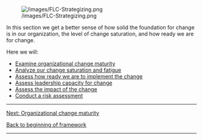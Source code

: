 [[File:/images/FLC-Strategizing.png]]

In this section we get a better sense of how solid the foundation for change is in our organization, the level of change saturation, and how ready we are for change.

Here we will:

* [https://articles.alpha.canada.ca/framework-for-leading-change/capacity-readiness-and-impact/organizational-change-maturity/ Examine organizational change maturity]
* [https://articles.alpha.canada.ca/framework-for-leading-change/change-saturation-and-fatigue/ Analyze our change saturation and fatigue]
* [https://articles.alpha.canada.ca/framework-for-leading-change/assess-how-ready-we-are-to-implement-the-change/ Assess how ready we are to implement the change]
* [https://articles.alpha.canada.ca/framework-for-leading-change/assess-our-leaderships-capacity-for-change/ Assess leadership capacity for change]
* [https://articles.alpha.canada.ca/framework-for-leading-change/assessing-the-impact/ Assess the impact of the change]
* [https://articles.alpha.canada.ca/framework-for-leading-change/understanding-our-risks/ Conduct a risk assessment]


-----

[https://articles.alpha.canada.ca/framework-for-leading-change/capacity-readiness-and-impact/organizational-change-maturity/ Next: Organizational change maturity]

[https://articles.alpha.canada.ca/framework-for-leading-change/home/ Back to beginning of framework]


-----
